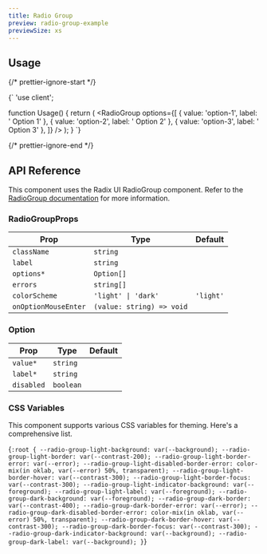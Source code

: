 ```yaml
---
title: Radio Group
preview: radio-group-example
previewSize: xs
---
```


## Usage

{/* prettier-ignore-start */}

<CodeBlock lang="ts">{`
'use client';


function Usage() {
    return (
        <RadioGroup
          options={[
            { value: 'option-1', label: ' Option 1' },
            { value: 'option-2', label: ' Option 2' },
            { value: 'option-3', label: ' Option 3' },
          ]}
        />
    );
}
`}
</CodeBlock>

{/* prettier-ignore-end */}

## API Reference

This component uses the Radix UI RadioGroup component. Refer to the [RadioGroup documentation](https://www.radix-ui.com/primitives/docs/components/radio-group) for more information.

### RadioGroupProps

| Prop                 | Type                                             | Default   |
| -------------------- | ------------------------------------------------ | --------- |
| `className`          | `string`                                         |           |
| `label`              | `string`                                         |           |
| `options*`           | `Option[]` <Tooltip content="See Option below"/> |           |
| `errors`             | `string[]`                                       |           |
| `colorScheme`        | `'light' \| 'dark'`                              | `'light'` |
| `onOptionMouseEnter` | `(value: string) => void`                        |           |

### Option

| Prop       | Type      | Default |
| ---------- | --------- | ------- |
| `value*`   | `string`  |         |
| `label*`   | `string`  |         |
| `disabled` | `boolean` |         |

### CSS Variables

This component supports various CSS variables for theming. Here's a comprehensive list.

<CodeBlock lang="css">{`
:root {
    --radio-group-light-background: var(--background);
    --radio-group-light-border: var(--contrast-200);
    --radio-group-light-border-error: var(--error);
    --radio-group-light-disabled-border-error: color-mix(in oklab, var(--error) 50%, transparent);
    --radio-group-light-border-hover: var(--contrast-300);
    --radio-group-light-border-focus: var(--contrast-300);
    --radio-group-light-indicator-background: var(--foreground);
    --radio-group-light-label: var(--foreground);
    --radio-group-dark-background: var(--foreground);
    --radio-group-dark-border: var(--contrast-400);
    --radio-group-dark-border-error: var(--error);
    --radio-group-dark-disabled-border-error: color-mix(in oklab, var(--error) 50%, transparent);
    --radio-group-dark-border-hover: var(--contrast-300);
    --radio-group-dark-border-focus: var(--contrast-300);
    --radio-group-dark-indicator-background: var(--background);
    --radio-group-dark-label: var(--background);
}
`}</CodeBlock>
